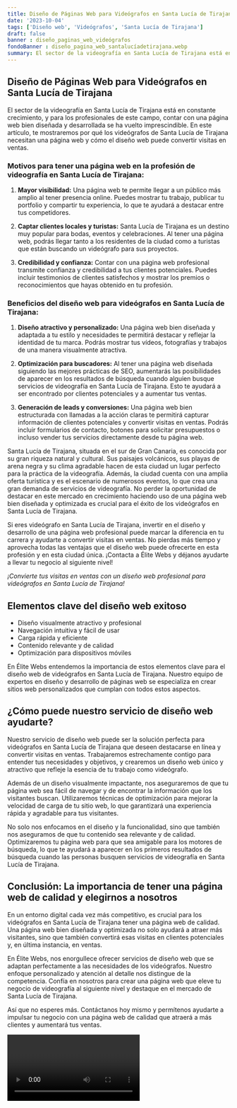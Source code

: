 ```yaml
---
title: Diseño de Páginas Web para Videógrafos en Santa Lucía de Tirajana
date: '2023-10-04'
tags: ['Diseño web', 'Videógrafos', 'Santa Lucía de Tirajana']
draft: false
banner : diseño_paginas_web_videógrafos
fondoBanner : diseño_pagina_web_santalucíadetirajana.webp
summary: El sector de la videografía en Santa Lucía de Tirajana está en constante crecimiento, y para los profesionales de este campo, contar con una página web bien diseñada y desarrollada se ha vuelto imprescindible. En este artículo, te mostraremos por qué los videógrafos de Santa Lucía de Tirajana necesitan una página web y cómo el diseño web puede convertir visitas en ventas.
---
```


## **Diseño de Páginas Web para Videógrafos en Santa Lucía de Tirajana**

El sector de la videografía en Santa Lucía de Tirajana está en constante crecimiento, y para los profesionales de este campo, contar con una página web bien diseñada y desarrollada se ha vuelto imprescindible. En este artículo, te mostraremos por qué los videógrafos de Santa Lucía de Tirajana necesitan una página web y cómo el diseño web puede convertir visitas en ventas.

### **Motivos para tener una página web en la profesión de videografía en Santa Lucía de Tirajana:**

1. **Mayor visibilidad:** Una página web te permite llegar a un público más amplio al tener presencia online. Puedes mostrar tu trabajo, publicar tu portfolio y compartir tu experiencia, lo que te ayudará a destacar entre tus competidores.

2. **Captar clientes locales y turistas:** Santa Lucía de Tirajana es un destino muy popular para bodas, eventos y celebraciones. Al tener una página web, podrás llegar tanto a los residentes de la ciudad como a turistas que están buscando un videógrafo para sus proyectos.

3. **Credibilidad y confianza:** Contar con una página web profesional transmite confianza y credibilidad a tus clientes potenciales. Puedes incluir testimonios de clientes satisfechos y mostrar los premios o reconocimientos que hayas obtenido en tu profesión.

### **Beneficios del diseño web para videógrafos en Santa Lucía de Tirajana:**

1. **Diseño atractivo y personalizado:** Una página web bien diseñada y adaptada a tu estilo y necesidades te permitirá destacar y reflejar la identidad de tu marca. Podrás mostrar tus vídeos, fotografías y trabajos de una manera visualmente atractiva.

2. **Optimización para buscadores:** Al tener una página web diseñada siguiendo las mejores prácticas de SEO, aumentarás las posibilidades de aparecer en los resultados de búsqueda cuando alguien busque servicios de videografía en Santa Lucía de Tirajana. Esto te ayudará a ser encontrado por clientes potenciales y a aumentar tus ventas.

3. **Generación de leads y conversiones:** Una página web bien estructurada con llamadas a la acción claras te permitirá capturar información de clientes potenciales y convertir visitas en ventas. Podrás incluir formularios de contacto, botones para solicitar presupuestos o incluso vender tus servicios directamente desde tu página web.

Santa Lucía de Tirajana, situada en el sur de Gran Canaria, es conocida por su gran riqueza natural y cultural. Sus paisajes volcánicos, sus playas de arena negra y su clima agradable hacen de esta ciudad un lugar perfecto para la práctica de la videografía. Además, la ciudad cuenta con una amplia oferta turística y es el escenario de numerosos eventos, lo que crea una gran demanda de servicios de videografía. No perder la oportunidad de destacar en este mercado en crecimiento haciendo uso de una página web bien diseñada y optimizada es crucial para el éxito de los videógrafos en Santa Lucía de Tirajana.

Si eres videógrafo en Santa Lucía de Tirajana, invertir en el diseño y desarrollo de una página web profesional puede marcar la diferencia en tu carrera y ayudarte a convertir visitas en ventas. No pierdas más tiempo y aprovecha todas las ventajas que el diseño web puede ofrecerte en esta profesión y en esta ciudad única. ¡Contacta a Élite Webs y déjanos ayudarte a llevar tu negocio al siguiente nivel!

*¡Convierte tus visitas en ventas con un diseño web profesional para videógrafos en Santa Lucía de Tirajana!*

<GifSeo />

<Cta />

## Elementos clave del diseño web exitoso

- Diseño visualmente atractivo y profesional
- Navegación intuitiva y fácil de usar
- Carga rápida y eficiente
- Contenido relevante y de calidad
- Optimización para dispositivos móviles

En Élite Webs entendemos la importancia de estos elementos clave para el diseño web de videógrafos en Santa Lucía de Tirajana. Nuestro equipo de expertos en diseño y desarrollo de páginas web se especializa en crear sitios web personalizados que cumplan con todos estos aspectos.

## ¿Cómo puede nuestro servicio de diseño web ayudarte?

Nuestro servicio de diseño web puede ser la solución perfecta para videógrafos en Santa Lucía de Tirajana que deseen destacarse en línea y convertir visitas en ventas. Trabajaremos estrechamente contigo para entender tus necesidades y objetivos, y crearemos un diseño web único y atractivo que refleje la esencia de tu trabajo como videógrafo.

Además de un diseño visualmente impactante, nos aseguraremos de que tu página web sea fácil de navegar y de encontrar la información que los visitantes buscan. Utilizaremos técnicas de optimización para mejorar la velocidad de carga de tu sitio web, lo que garantizará una experiencia rápida y agradable para tus visitantes.

No solo nos enfocamos en el diseño y la funcionalidad, sino que también nos aseguramos de que tu contenido sea relevante y de calidad. Optimizaremos tu página web para que sea amigable para los motores de búsqueda, lo que te ayudará a aparecer en los primeros resultados de búsqueda cuando las personas busquen servicios de videografía en Santa Lucía de Tirajana.

## Conclusión: La importancia de tener una página web de calidad y elegirnos a nosotros

En un entorno digital cada vez más competitivo, es crucial para los videógrafos en Santa Lucía de Tirajana tener una página web de calidad. Una página web bien diseñada y optimizada no solo ayudará a atraer más visitantes, sino que también convertirá esas visitas en clientes potenciales y, en última instancia, en ventas.

En Élite Webs, nos enorgullece ofrecer servicios de diseño web que se adaptan perfectamente a las necesidades de los videógrafos. Nuestro enfoque personalizado y atención al detalle nos distingue de la competencia. Confía en nosotros para crear una página web que eleve tu negocio de videografía al siguiente nivel y destaque en el mercado de Santa Lucía de Tirajana.

Así que no esperes más. Contáctanos hoy mismo y permítenos ayudarte a impulsar tu negocio con una página web de calidad que atraerá a más clientes y aumentará tus ventas.

<Video />

<CtaBot job='Videógrafos' city='Santa Lucía de Tirajana'/>

<Gmaps query='Santa Lucía de Tirajana+españa+maps' />